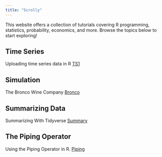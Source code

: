 ```yaml
---
title: "Scrolly"
---
```


This website offers a collection of tutorials covering R programming, statistics, probability, economics, and more. Browse the topics below to start exploring!

## Time Series

Uploading time series data in R [TS1](TS1.qmd)

## Simulation

The Bronco Wine Company [Bronco](Bronco.qmd)

## Summarizing Data

Summarizing With Tidyverse [Summary](Summary.qmd)

## The Piping Operator

Using the Piping Operator in R. [Piping](Piping.qmd)

